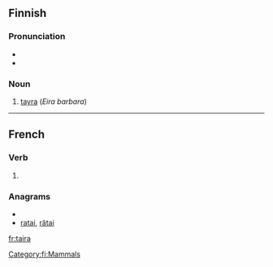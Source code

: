 ==Finnish==

===Pronunciation===
* {{hyphenation|tai|ra}}
* {{IPA|/ˈt̪ɑirɑ/|lang=fi}}

===Noun===
{{fi-noun|tair|type=kala}}

# [[tayra]] (''Eira barbara'')

[[Category:fi:Mammals]]

----

==French==

===Verb===
{{fr-verb-form}}

# {{form of|Third-person singular indicative future form|taire|lang=French}}

===Anagrams===
* {{alphagram|aairt}}
* [[ratai#French|ratai]], [[râtai#French|râtai]]

[[fr:taira]]